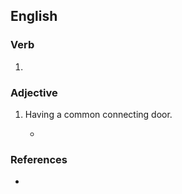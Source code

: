 ==English==

===Verb===
{{head|en|verb form}}

# {{present participle of|en|intercommunicate|nocat=1}}

===Adjective===
{{en-adj|-}}

# {{q|of two rooms etc.}} Having a common connecting door.
#* {{quote-journal|en|year=1962|month=February|title=Talking of Trains: Restaurant car problems|journal=Modern Railways|page=79|text=[...] aluminium is used extensively for cross-partitions, '''intercommunicating''' doors and roller shutter doors.}}

===References===
* {{R:Lexico}}